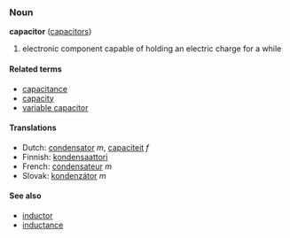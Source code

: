 ===Noun===
'''capacitor''' ([[capacitors]])

# electronic component capable of holding an electric charge for a while

====Related terms====
*[[capacitance]]
*[[capacity]]
*[[variable capacitor]]

====Translations====
*Dutch: [[condensator]] ''m'', [[capaciteit]] ''f''
*Finnish: [[kondensaattori]]
*French: [[condensateur]] ''m''
*Slovak: [[kondenzátor]] ''m''

====See also====
*[[inductor]]
*[[inductance]]